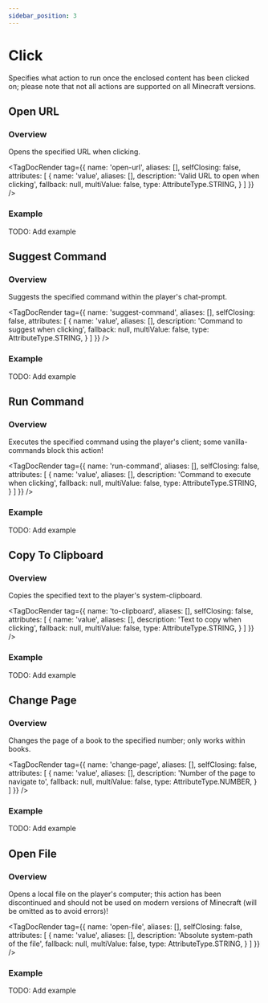 ```yaml
---
sidebar_position: 3
---
```



# Click

Specifies what action to run once the enclosed content has been clicked on; please note that
not all actions are supported on all Minecraft versions.

## Open URL

### Overview

Opens the specified URL when clicking.

<TagDocRender tag={{
  name: 'open-url',
  aliases: [],
  selfClosing: false,
  attributes: [
    {
      name: 'value',
      aliases: [],
      description: 'Valid URL to open when clicking',
      fallback: null,
      multiValue: false,
      type: AttributeType.STRING,
    }
  ]
}} />

### Example

TODO: Add example

## Suggest Command

### Overview

Suggests the specified command within the player's chat-prompt.

<TagDocRender tag={{
  name: 'suggest-command',
  aliases: [],
  selfClosing: false,
  attributes: [
    {
      name: 'value',
      aliases: [],
      description: 'Command to suggest when clicking',
      fallback: null,
      multiValue: false,
      type: AttributeType.STRING,
    }
  ]
}} />

### Example

TODO: Add example

## Run Command

### Overview

Executes the specified command using the player's client; some vanilla-commands block this action!

<TagDocRender tag={{
  name: 'run-command',
  aliases: [],
  selfClosing: false,
  attributes: [
    {
      name: 'value',
      aliases: [],
      description: 'Command to execute when clicking',
      fallback: null,
      multiValue: false,
      type: AttributeType.STRING,
    }
  ]
}} />

### Example

TODO: Add example

## Copy To Clipboard

### Overview

Copies the specified text to the player's system-clipboard.

<TagDocRender tag={{
  name: 'to-clipboard',
  aliases: [],
  selfClosing: false,
  attributes: [
    {
      name: 'value',
      aliases: [],
      description: 'Text to copy when clicking',
      fallback: null,
      multiValue: false,
      type: AttributeType.STRING,
    }
  ]
}} />

### Example

TODO: Add example

## Change Page

### Overview

Changes the page of a book to the specified number; only works within books.

<TagDocRender tag={{
  name: 'change-page',
  aliases: [],
  selfClosing: false,
  attributes: [
    {
      name: 'value',
      aliases: [],
      description: 'Number of the page to navigate to',
      fallback: null,
      multiValue: false,
      type: AttributeType.NUMBER,
    }
  ]
}} />

### Example

TODO: Add example

## Open File

### Overview

Opens a local file on the player's computer; this action has been discontinued and should
not be used on modern versions of Minecraft (will be omitted as to avoid errors)!

<TagDocRender tag={{
  name: 'open-file',
  aliases: [],
  selfClosing: false,
  attributes: [
    {
      name: 'value',
      aliases: [],
      description: 'Absolute system-path of the file',
      fallback: null,
      multiValue: false,
      type: AttributeType.STRING,
    }
  ]
}} />

### Example

TODO: Add example